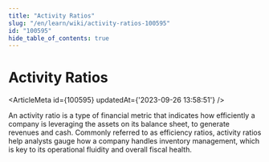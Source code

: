 ```yaml
---
title: "Activity Ratios"
slug: "/en/learn/wiki/activity-ratios-100595"
id: "100595"
hide_table_of_contents: true
---
```



# Activity Ratios

<ArticleMeta id={100595} updatedAt={'2023-09-26 13:58:51'} />
<div className='border-solid border-b border-t-0 my-4 border-[var(--ifm-color-gray-300)]' />

An activity ratio is a type of financial metric that indicates how efficiently a company is leveraging the assets on its balance sheet, to generate revenues and cash. Commonly referred to as efficiency ratios, activity ratios help analysts gauge how a company handles inventory management, which is key to its operational fluidity and overall fiscal health.
